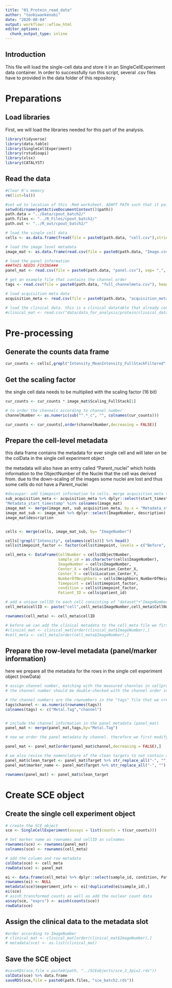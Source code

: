 ```yaml
---
title: "01_Protein_read_data"
author: "toobiwankenobi"
date: "2020-08-04"
output: workflowr::wflow_html
editor_options:
  chunk_output_type: inline
---
```


## Introduction
This file will load the single-cell data and store it in an SingleCellExperiment data container. In order to successfully run this script, several .csv files have to provided in the data folder of this repository.

# Preparations

## Load libraries

First, we will load the libraries needed for this part of the analysis.

```r
library(tidyverse)
library(data.table)
library(SingleCellExperiment)
library(rstudioapi)
library(xlsx)
library(CATALYST)
```

## Read the data

```r
#Clear R's memory
rm(list=ls())

#set wd to location of this .Rmd worksheet. ADAPT PATH such that it points from .Rmd location to cpout folder!
setwd(dirname(getActiveDocumentContext()$path)) 
path.data = "../Data/cpout_batch2/"
path.files <- "../R_Files/cpout_batch2/"
path.out <- "../R_out/cpout_batch2/"

# load the single cell data
cells <- as.data.frame(fread(file = paste0(path.data, "cell.csv"),stringsAsFactors = FALSE))

# load the image level metadata
image_mat <- as.data.frame(read.csv(file = paste0(path.data, "Image.csv"),stringsAsFactors = FALSE))

# load the panel information
###THIS NEEDS FIXING###
panel_mat <- read.csv(file = paste0(path.data, "panel.csv"), sep= ",",  stringsAsFactors = FALSE )

# get an example file that contains the channel order
tags <- read.csv(file = paste0(path.data, "full_channelmeta.csv"), header = FALSE)

# load acquisition meta data
acquisition_meta <- read.csv(file = paste0(path.data, "acquisition_metadata.csv"), stringsAsFactors = FALSE)

# load the clinical data. this is a clinical datatable that already contains the ImageNumbers. It has been prepared in the clinical metadata preparation.Rmd script (prepared for RNA and protein dataset separately)
#clinical_mat <- read.csv("data/data_for_analysis/protein/clinical_data_protein.csv",stringsAsFactors = FALSE)
```

# Pre-processing

## Generate the counts data frame

```r
cur_counts <- cells[,grepl("Intensity_MeanIntensity_FullStackFiltered",colnames(cells))]
```

## Get the scaling factor
the single cell data needs to be multiplied with the scaling factor (16 bit)

```r
cur_counts <- cur_counts * image_mat$Scaling_FullStack[1]

# to order the channels according to channel number
channelNumber <- as.numeric(sub("^.*_c", "", colnames(cur_counts)))

cur_counts <- cur_counts[,order(channelNumber,decreasing = FALSE)]
```

## Prepare the cell-level metadata
this data frame contains the metadata for ever single cell and will later on be the colData in the single cell experiment object

the metadata will also have an entry called "Parent_nuclei" which holds information to the ObjectNumber of the Nuclei that the cell was derived from.
due to the down-scaling of the images some nuclei are lost and thus some cells do not have a Parent_nuclei
```r
#docaspar: add timepoint information to cells. merge acquisition_meta to image_mat, then image_mat to cells
sub_acquisition_meta <- acquisition_meta %>% dplyr::select(start_timestamp, description)
"Metadata_start_timestamp" %in% colnames(image_mat)
image_mat <- merge(image_mat, sub_acquisition_meta, by.x = "Metadata_start_timestamp", by.y = "start_timestamp")
image_mat_sub <- image_mat %>% dplyr::select(ImageNumber, description) %>% separate(description, c("Lupus", "patient_id", "timepoint", "ROI"))
image_mat$description


cells <- merge(cells, image_mat_sub, by= "ImageNumber")

cells[!grepl("Intensity", colnames(cells))] %>% head()
cells$timepoint_factor <- factor(cells$timepoint, levels = c("Before", "After"))

cell_meta <- DataFrame(CellNumber = cells$ObjectNumber,
                       sample_id = as.character(cells$ImageNumber),
                       ImageNumber = cells$ImageNumber,
                       Center_X = cells$Location_Center_X,
                       Center_Y = cells$Location_Center_Y,
                       NumberOfNeighbors = cells$Neighbors_NumberOfNeighbors_8,
                       Timepoint = cells$timepoint_factor,
                       condition = cells$timepoint_factor,
                       Patient_ID = cells$patient_id)

# add a unique cellID to each cell consisting of "dataset"+"ImageNumber"+"ObjectNumber"
cell_meta$cellID <- paste("cell",cell_meta$ImageNumber,cell_meta$CellNumber, sep = "_")

rownames(cell_meta) <- cell_meta$cellID

# before we can add the clinical metadata to the cell_meta file we first have to make sure that the clinical metadata is also ordered according to the single cell data. In this case the reference for each single cell is the imagenubmer. so we need to order the clinical data by image number first.
#clinical_mat <- clinical_mat[order(clinical_mat$ImageNumber),]
#cell_meta <- cell_meta[order(cell_meta$ImageNumber),]
```

## Prepare the row-level metadata (panel/marker information)
here we prepare all the metadata for the rows in the single cell experiment object (rowData)

```r
# assign channel number, matching with the measured channles in cellprofiler
# the channel number should be double-checked with the channel order in the _full.csv file in the tiff folder to see if the order matches (e.g. Y89 can cause a mismatch)

# the channel numbers are the rownumbers in the "tags" file that we create above
tags$channel <- as.numeric(rownames(tags))
colnames(tags) <- c("Metal.Tag","channel")


# include the channel information in the panel metadata (panel_mat)
panel_mat <- merge(panel_mat,tags,by="Metal.Tag")

# now we order the panel metadata by channel. therefore we first modify the column names

panel_mat <- panel_mat[order(panel_mat$channel,decreasing = FALSE),]

# we also revise the nomenclature of the clean targets to not contain special characters like "-" etc
panel_mat$clean_target <- panel_mat$Target %>% str_replace_all("-", "")
panel_mat$marker_name <- panel_mat$Target %>% str_replace_all("-", "")

rownames(panel_mat) <- panel_mat$clean_target
```

# Create SCE object

## Create the single cell experiment object

```r
# create the SCE object
sce <- SingleCellExperiment(assays = list(counts = t(cur_counts)))

# Set marker name as rownames and cellID as colnames
rownames(sce) <- rownames(panel_mat)
colnames(sce) <- rownames(cell_meta)

# add the column and row metadata
colData(sce) <- cell_meta
rowData(sce) <- panel_mat

ei <- data.frame(cell_meta) %>% dplyr::select(sample_id, condition, Patient_ID)
rownames(ei) <- NULL
metadata(sce)$experiment_info <- ei[!duplicated(ei$sample_id),]
ei(sce)
# asinh transformed counts as well as add the nuclear count data
assay(sce, "exprs") <- asinh(counts(sce))
rowData(sce)
```

## Assign the clinical data to the metadata slot

```r
#order according to ImageNumber
# clinical_mat <- clinical_mat[order(clinical_mat$ImageNumber),]
# metadata(sce) <- as.list(clinical_mat)
```

## Save the SCE object

```r
#saveRDS(sce,file = paste0(path, "../SCEobjects/sce_2_3pix2.rds"))
colData(sce) %>% data.frame
saveRDS(sce,file = paste0(path.files, "sce_batch2.rds"))
```
